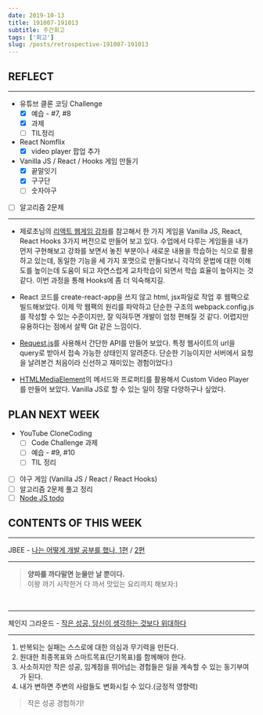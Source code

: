 ```yaml
---
date: 2019-10-13
title: 191007-191013
subtitle: 주간회고
tags: ['회고']
slug: /posts/retrospective-191007-191013
---
```


## REFLECT

---

- 유튜브 클론 코딩 Challenge
  - [x] 예습 - #7, #8
  - [x] 과제
  - [ ] TIL정리
- React Nomflix
  - [x] video player 팝업 추가
- Vanilla JS / React / Hooks 게임 만들기
  - [x] 끝말잇기
  - [x] 구구단
  - [ ] 숫자야구
- [ ] 알고리즘 2문제

---

- 제로초님의 [리액트 웹게임 강좌](https://www.youtube.com/playlist?list=PLcqDmjxt30RtqbStQqk-eYMK8N-1SYIFn)를 참고해서 한 가지 게임을 Vanilla JS, React, React Hooks 3가지 버전으로 만들어 보고 있다. 수업에서 다루는 게임들을 내가 먼저 구현해보고 강좌를 보면서 놓친 부분이나 새로운 내용을 학습하는 식으로 활용하고 있는데, 동일한 기능을 세 가지 포맷으로 만들다보니 각각의 문법에 대한 이해도를 높이는데 도움이 되고 자연스럽게 교차학습이 되면서 학습 효율이 높아지는 것 같다. 이번 과정을 통해 Hooks에 좀 더 익숙해지길.

- React 코드를 create-react-app을 쓰지 않고 html, jsx파일로 작업 후 웹팩으로 빌드해보았다. 이제 막 웹팩의 원리를 파악하고 단순한 구조의 webpack.config.js를 작성할 수 있는 수준이지만, 잘 익혀두면 개발이 엄청 편해질 것 같다. 어렵지만 유용하다는 점에서 살짝 Git 같은 느낌이다.

- [Request.js](https://www.npmjs.com/package/request)를 사용해서 간단한 API를 만들어 보았다. 특정 웹사이트의 url을 query로 받아서 접속 가능한 상태인지 알려준다. 단순한 기능이지만 서버에서 요청을 날려본건 처음이라 신선하고 재미있는 경험이었다:)

- [HTMLMediaElement](https://developer.mozilla.org/ko/docs/Web/API/HTMLMediaElement)의 메서드와 프로퍼티를 활용해서 Custom Video Player를 만들어 보았다. Vanilla JS로 할 수 있는 일이 정말 다양하구나 싶었다.

## PLAN NEXT WEEK

- YouTube CloneCoding
  - [ ] Code Challenge 과제
  - [ ] 예습 - #9, #10
  - [ ] TIL 정리
- [ ] 야구 게임 (Vanilla JS / React / React Hooks)
- [ ] 알고리즘 2문제 풀고 정리
- [ ] [Node JS todo](https://github.com/code-squad/test-item-pool/blob/master/webfrontend/level3.md)

## CONTENTS OF THIS WEEK

---

JBEE - [나는 어떻게 개발 공부를 했나, 1편](https://jbee.io/essay/how_do_i_study_1/) / [2편](https://jbee.io/essay/how_do_i_study_2/)

---

> **양파를 까다말면 눈물만 날 뿐이다.**<br />이왕 까기 시작한거 다 까서 맛있는 요리까지 해보자:)

&nbsp;

---

체인지 그라운드 - [작은 성공, 당신이 생각하는 것보다 위대하다](https://www.youtube.com/watch?v=OFN9mQVjPdU&t=722s)

---

1. 반복되는 실패는 스스로에 대한 의심과 무기력을 만든다.
2. 원대한 최종목표와 스마트목표(단기목표)를 함께해야 한다.
3. 사소하지만 작은 성공, 임계점을 뛰어넘는 경험들은 일을 계속할 수 있는 동기부여가 된다.
4. 내가 변하면 주변의 사람들도 변화시킬 수 있다.(긍정적 영향력)

> 작은 성공 경험하기!
